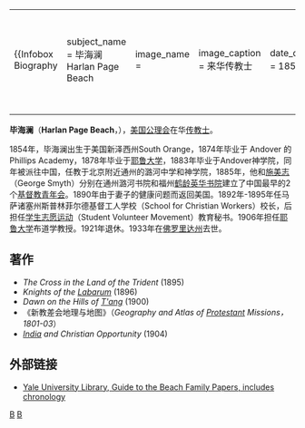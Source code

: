 {{Unreferenced |time=2009-10-20T21:50:50+00:00 }}
{|align="right" 
|{{Infobox Biography
| subject_name   = 毕海澜<br />Harlan Page Beach
| image_name     = 
| image_caption  = 来华传教士
| date_of_birth  = 1854年
| place_of_birth = 美国[[新泽西州|新泽西州]]South Orange
| date_of_death  = 1933年3月4日
| place_of_death = 美国[[佛罗里达州|佛罗里达州]]
}}
|-
|}
'''毕海澜'''（'''Harlan Page Beach'''，{{bd|1854年||1933年|3月4日|}}），[[美国公理会|美国公理会]]在华[[传教士|传教士]]。

1854年，毕海澜出生于美国新泽西州South Orange，1874年毕业于 Andover 的Phillips Academy，1878年毕业于[[耶鲁大学|耶鲁大学]]，1883年毕业于Andover神学院，同年被派往中国，任教于北京附近通州的潞河中学和神学院，1885年，他和[[施美志|施美志]]（George Smyth）分别在通州潞河书院和福州[[鹤龄英华书院|鹤龄英华书院]]建立了中国最早的2个[[基督教青年会|基督教青年会]]。1890年由于妻子的健康问题而返回美国。1892年-1895年任马萨诸塞州斯普林菲尔德基督工人学校（School for Christian Workers）校长，后担任[[学生志愿运动|学生志愿运动]]（Student Volunteer Movement）教育秘书。1906年担任[[耶鲁大学|耶鲁大学]]布道学教授。1921年退休。1933年在[[佛罗里达州|佛罗里达州]]去世。

== 著作   ==
* ''The Cross in the Land of the Trident'' (1895)  
* ''Knights of the [[Labarum|Labarum]]'' (1896)  
* ''Dawn on the Hills of [[唐朝|T'ang]]'' (1900)  
* 《新教差会地理与地图》（''Geography and Atlas of [[新教|Protestant]] Missions，1801-03''）  
* ''[[India|India]] and Christian Opportunity'' (1904)  

==外部链接==
*[http://webtext.library.yale.edu/xml2html/divinity.060.con.html  Yale University Library, Guide to the Beach Family Papers, includes chronology] {{Wayback|url=http://webtext.library.yale.edu/xml2html/divinity.060.con.html |date=20060905075310 }}

{{Authority control}}
[[Category:在华基督教传教士|B]]
[[Category:新澤西州人|B]]